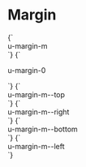 
<Meta title="Utilities/Margin" />

# Margin

<Canvas>
  <Story name="margin-m">
    {`
      <div class="u-bg--brand-2 u-padding">
        <div class="u-bg--background u-margin-m">u-margin-m</div>
      </div>
    `}
  </Story>
  <Story name="margin-0">
    {`
      <div class="u-bg--brand-2 u-padding">
        <p class="u-bg--background u-margin-0">u-margin-0</p>
      </div>
    `}
  </Story>
  <Story name="margin-m--top">
    {`
      <div class="u-bg--brand-2 u-padding">
        <div class="u-bg--background u-margin-m--top">u-margin-m--top</div>
      </div>
    `}
  </Story>
  <Story name="margin-m--right">
    {`
      <div class="u-bg--brand-2 u-padding">
        <div class="u-bg--background u-margin-m--right">u-margin-m--right</div>
      </div>
    `}
  </Story>
  <Story name="margin-m--bottom">
    {`
      <div class="u-bg--brand-2 u-padding">
        <div class="u-bg--background u-margin-m--bottom">u-margin-m--bottom</div>
      </div>
    `}
  </Story>
  <Story name="margin-m--left">
    {`
      <div class="u-bg--brand-2 u-padding">
        <div class="u-bg--background u-margin-m--left">u-margin-m--left</div>
      </div>
    `}
  </Story>
</Canvas>
